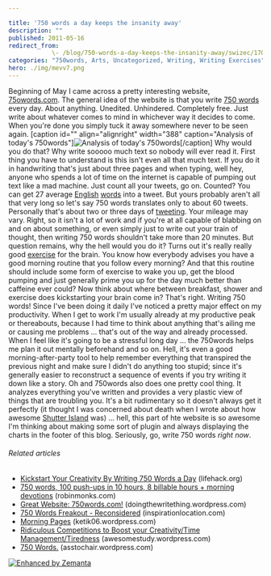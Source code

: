 ```yaml
---

title: '750 words a day keeps the insanity away'
description: ""
published: 2011-05-16
redirect_from: 
            \- /blog/750-words-a-day-keeps-the-insanity-away/swizec/1703
categories: "750words, Arts, Uncategorized, Writing, Writing Exercises"
hero: ./img/mevv7.png
---
```


Beginning of May I came across a pretty interesting website, [75owords.com](http://750words.com). The general idea of the website is that you write [750 words](http://750words.com "750 Words") every day. About anything. Unedited. Unhindered. Completely free. Just write about whatever comes to mind in whichever way it decides to come. When you're done you simply tuck it away somewhere never to be seen again. \[caption id="" align="alignright" width="388" caption="Analysis of today's 750words"]![](./img/mevv7.png "Analysis of today's 750words")\[/caption] Why would you do that? Why write sooooo much text so nobody will ever read it. First thing you have to understand is this isn't even all that much text. If you do it in handwriting that's just about three pages and when typing, well hey, anyone who spends a lot of time on the internet is capable of pumping out text like a mad machine. Just count all your tweets, go on. Counted? You can get 27 average [English](http://en.wikipedia.org/wiki/English_language "English language") [words](http://en.wikipedia.org/wiki/Word "Word") into a tweet. But yours probably aren't all that very long so let's say 750 words translates only to about 60 tweets. Personally that's about two or three days of [tweeting](http://twitter.com "Twitter"). Your mileage may vary. Right, so it isn't a lot of work and if you're at all capable of blabbing on and on about something, or even simply just to write out your train of thought, then writing 750 words shouldn't take more than 20 minutes. But question remains, why the hell would you do it? Turns out it's really really good [exercise](http://en.wikipedia.org/wiki/Physical_exercise "Physical exercise") for the brain. You know how everybody advises you have a good morning routine that you follow every morning? And that this routine should include some form of exercise to wake you up, get the blood pumping and just generally prime you up for the day much better than caffeine ever could? Now think about where between breakfast, shower and exercise does kickstarting your brain come in? That's right. Writing 750 words! Since I've been doing it daily I've noticed a pretty major effect on my productivity. When I get to work I'm usually already at my productive peak or thereabouts, because I had time to think about anything that's ailing me or causing me problems ... that's out of the way and already processed. When I feel like it's going to be a stressful long day ... the 750words helps me plan it out mentally beforehand and so on. Hell, it's even a good morning-after-party tool to help remember everything that transpired the previous night and make sure I didn't do anything too stupid; since it's generally easier to reconstruct a sequence of events if you try writing it down like a story. Oh and 750words also does one pretty cool thing. It analyzes everything you've written and provides a very plastic view of things that are troubling you. It's a bit rudimentary so it doesn't always get it perfectly (it thought I was concerned about death when I wrote about how awesome [Shutter Island](http://www.shutterisland.com/ "Shutter Island (film)") was) ... hell, this part of hte website is so awesome I'm thinking about making some sort of plugin and always displaying the charts in the footer of this blog. Seriously, go, write 750 words _right now_.

###### Related articles

-   [Kickstart Your Creativity By Writing 750 Words a Day](http://www.lifehack.org/articles/productivity/kickstart-your-creativity-by-writing-750-words-a-day.html) (lifehack.org)
-   [750 words, 100 push-ups in 10 hours, 8 billable hours + morning devotions](http://robinmonks.com/2011/04/02/750-words-100-push-ups-in-10-hours-8-billable-hours-morning-devotions/) (robinmonks.com)
-   [Great Website: 750words.com!](http://doingthewritething.wordpress.com/2011/02/24/great-website-750words-com/) (doingthewritething.wordpress.com)
-   [750 Words Freakout - Reconsidered](http://inspirationlocation.com/2011/03/06/750-words-freakout-reconsidered/) (inspirationlocation.com)
-   [Morning Pages](http://ketik06.wordpress.com/2011/03/11/morning-pages/) (ketik06.wordpress.com)
-   [Ridiculous Competitions to Boost your Creativity/Time Management/Tiredness](http://awesomestudy.wordpress.com/2011/03/14/ridiculous-competitions-to-boost-your-creativitytime-managementtiredness/) (awesomestudy.wordpress.com)
-   [750 Words.](http://asstochair.wordpress.com/2011/04/20/750-words/) (asstochair.wordpress.com)

[![Enhanced by Zemanta](http://img.zemanta.com/zemified_e.png?x-id=ddd8a961-104b-4400-8693-34c39dde4af0)](http://www.zemanta.com/ "Enhanced by Zemanta")

